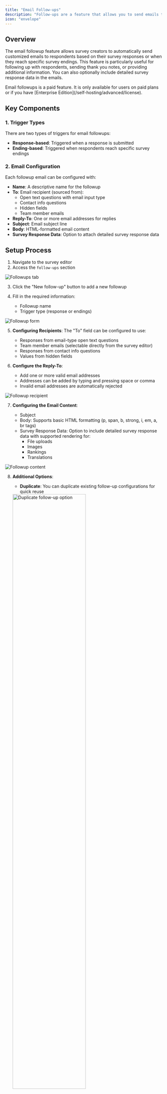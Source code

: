 ```yaml
---
title: "Email Follow-ups"
description: "Follow-ups are a feature that allows you to send emails to your users on different survey events."
icon: "envelope"
---
```


## Overview

The email followup feature allows survey creators to automatically send customized emails to respondents based on their survey responses or when they reach specific survey endings. This feature is particularly useful for following up with respondents, sending thank you notes, or providing additional information. You can also optionally include detailed survey response data in the emails.

<Note>
  Email followups is a paid feature. It is only available for users on paid plans or if you have [Enterprise Edition](/self-hosting/advanced/license).
</Note>

## Key Components

### 1. Trigger Types

There are two types of triggers for email followups:

- **Response-based**: Triggered when a response is submitted
- **Ending-based**: Triggered when respondents reach specific survey endings

### 2. Email Configuration

Each followup email can be configured with:

- **Name**: A descriptive name for the followup
- **To**: Email recipient (sourced from):
  - Open text questions with email input type
  - Contact info questions
  - Hidden fields
  - Team member emails
- **Reply-To**: One or more email addresses for replies
- **Subject**: Email subject line
- **Body**: HTML-formatted email content
- **Survey Response Data**: Option to attach detailed survey response data

## Setup Process

1. Navigate to the survey editor
2. Access the `follow-ups` section

![Followups tab](/images/xm-and-surveys/core-features/email-followups/followups-tab.webp)

3. Click the "New follow-up" button to add a new followup
4. Fill in the required information:

   - Followup name
   - Trigger type (response or endings)

![Followup form](/images/xm-and-surveys/core-features/email-followups/followup-form.webp)

5. **Configuring Recipients**:
   The "To" field can be configured to use:

   - Responses from email-type open text questions
   - Team member emails (selectable directly from the survey editor)
   - Responses from contact info questions
   - Values from hidden fields

6. **Configure the Reply-To**:

   - Add one or more valid email addresses
   - Addresses can be added by typing and pressing space or comma
   - Invalid email addresses are automatically rejected

![Followup recipient](/images/xm-and-surveys/core-features/email-followups/followup-recipient.webp)

7. **Configuring the Email Content**:

   - Subject
   - Body: Supports basic HTML formatting (p, span, b, strong, i, em, a, br tags)
   - Survey Response Data: Option to include detailed survey response data with supported rendering for:
     - File uploads
     - Images
     - Rankings
     - Translations

![Followup content](/images/xm-and-surveys/core-features/email-followups/followup-content.webp)

8. **Additional Options**:

   - **Duplicate**: You can duplicate existing follow-up configurations for quick reuse
   
   <img src="/images/xm-and-surveys/core-features/email-followups/duplicate-follow-up.webp" alt="Duplicate follow-up option" width="70%" />

9. **Save and Activate**
